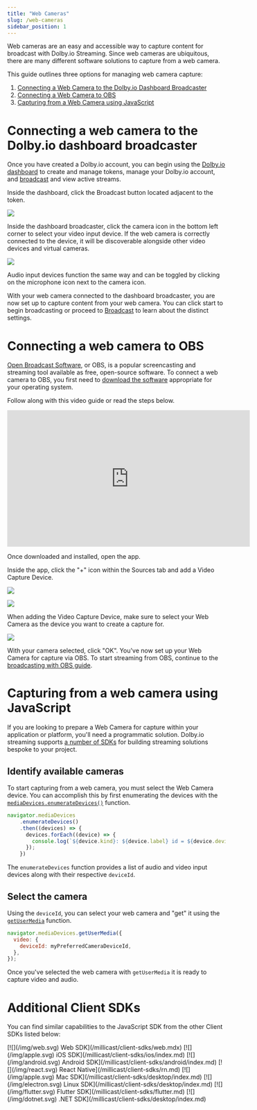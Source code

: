 ```yaml
---
title: "Web Cameras"
slug: /web-cameras
sidebar_position: 1
---
```

Web cameras are an easy and accessible way to capture content for broadcast with Dolby.io Streaming. Since web cameras are ubiquitous, there are many different software solutions to capture from a web camera.

This guide outlines three options for managing web camera capture:

1. [Connecting a Web Camera to the Dolby.io Dashboard Broadcaster](/millicast/capture/web-cameras.mdx)
2. [Connecting a Web Camera to OBS](/millicast/capture/web-cameras.mdx)
3. [Capturing from a Web Camera using JavaScript](/millicast/capture/web-cameras.mdx)

# Connecting a web camera to the Dolby.io dashboard broadcaster

Once you have created a Dolby.io account, you can begin using the [Dolby.io dashboard](https://streaming.dolby.io/#/tokens) to create and manage tokens, manage your Dolby.io account, and [broadcast](/millicast/broadcast/index.mdx) and view active streams.

Inside the dashboard, click the Broadcast button located adjacent to the token.


![](../assets/img/broadcast_dash_button.png)



Inside the dashboard broadcaster, click the camera icon in the bottom left corner to select your video input device. If the web camera is correctly connected to the device, it will be discoverable alongside other video devices and virtual cameras.


![](../assets/img/image.png)



Audio input devices function the same way and can be toggled by clicking on the microphone icon next to the camera icon.

With your web camera connected to the dashboard broadcaster, you are now set up to capture content from your web camera. You can click start to begin broadcasting or proceed to [Broadcast](/millicast/broadcast/index.mdx) to learn about the distinct settings.

# Connecting a web camera to OBS

[Open Broadcast Software](https://obsproject.com/), or OBS, is a popular screencasting and streaming tool available as free, open-source software. To connect a web camera to OBS, you first need to [download the software](https://obsproject.com/) appropriate for your operating system.

Follow along with this video guide or read the steps below.

<div className="youtube-container">
  <iframe width="560" height="315" src="https://www.youtube.com/embed/jUP4vyzbu5Y" title="YouTube video player" frameborder="0" allow="accelerometer; autoplay; clipboard-write; encrypted-media; gyroscope; picture-in-picture; web-share" allowfullscreen></iframe>
</div>


Once downloaded and installed, open the app.

Inside the app, click the "+" icon within the Sources tab and add a Video Capture Device.


![](../assets/img/videocaptureobs.png)




![](../assets/img/videocaptureobs.png)



When adding the Video Capture Device, make sure to select your Web Camera as the device you want to create a capture for.


![](../assets/img/image.png)



With your camera selected, click "OK". You've now set up your Web Camera for capture via OBS. To start streaming from OBS, continue to the [broadcasting with OBS guide](/millicast/software-encoders/using-obs.md).

# Capturing from a web camera using JavaScript

If you are looking to prepare a Web Camera for capture within your application or platform, you'll need a programmatic solution. Dolby.io streaming supports [a number of SDKs](/millicast/client-sdks/index.md) for building streaming solutions bespoke to your project.

## Identify available cameras

To start capturing from a web camera, you must select the Web Camera device. You can accomplish this by first enumerating the devices with the [`mediaDevices.enumerateDevices()`](https://developer.mozilla.org/en-US/docs/Web/API/MediaDevices/enumerateDevices) function.

```javascript
navigator.mediaDevices
    .enumerateDevices()
    .then((devices) => {
      devices.forEach((device) => {
        console.log(`${device.kind}: ${device.label} id = ${device.deviceId}`);
      });
    })
```

The `enumerateDevices` function provides a list of audio and video input devices along with their respective `deviceId`.

## Select the camera

Using the `deviceId`, you can select your web camera and "get" it using the [`getUserMedia`](https://developer.mozilla.org/en-US/docs/Web/API/MediaDevices/getUserMedia) function.

```javascript
navigator.mediaDevices.getUserMedia({
  video: {
    deviceId: myPreferredCameraDeviceId,
  },
});
```

Once you've selected the web camera with `getUserMedia` it is ready to capture video and audio.

# Additional Client SDKs

You can find similar capabilities to the JavaScript SDK from the other Client SDKs listed below:


<IconGrid>
  <IconGridButton>[![](/img/web.svg) Web SDK](/millicast/client-sdks/web.mdx)</IconGridButton>
  <IconGridButton>[![](/img/apple.svg) iOS SDK](/millicast/client-sdks/ios/index.md)</IconGridButton>
  <IconGridButton>[![](/img/android.svg) Android SDK](/millicast/client-sdks/android/index.md)</IconGridButton>
  <IconGridButton>[![](/img/react.svg) React Native](/millicast/client-sdks/rn.md)</IconGridButton>
  <IconGridButton>[![](/img/apple.svg) Mac SDK](/millicast/client-sdks/desktop/index.md)</IconGridButton>
  <IconGridButton>[![](/img/electron.svg) Linux SDK](/millicast/client-sdks/desktop/index.md)</IconGridButton>
  <IconGridButton>[![](/img/flutter.svg) Flutter SDK](/millicast/client-sdks/flutter.md)</IconGridButton>
  <IconGridButton>[![](/img/dotnet.svg) .NET SDK](/millicast/client-sdks/desktop/index.md)</IconGridButton>
</IconGrid>
